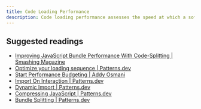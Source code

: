 ```yaml
---
title: Code Loading Performance
description: Code loading performance assesses the speed at which a software application's code is loaded and executed, directly influencing startup times and overall system responsiveness.
---
```


## Suggested readings

- [Improving JavaScript Bundle Performance With Code-Splitting | Smashing Magazine](https://www.smashingmagazine.com/2022/02/javascript-bundle-performance-code-splitting/)
- [Optimize your loading sequence | Patterns.dev](https://www.patterns.dev/vanilla/loading-sequence/)
- [Start Performance Budgeting | Addy Osmani](https://addyosmani.com/blog/performance-budgets/)
- [Import On Interaction | Patterns.dev](https://www.patterns.dev/vanilla/import-on-interaction)
- [Dynamic Import | Patterns.dev](https://www.patterns.dev/vanilla/dynamic-import)
- [Compressing JavaScript | Patterns.dev](https://www.patterns.dev/vanilla/compression)
- [Bundle Splitting | Patterns.dev](https://www.patterns.dev/vanilla/bundle-splitting)
